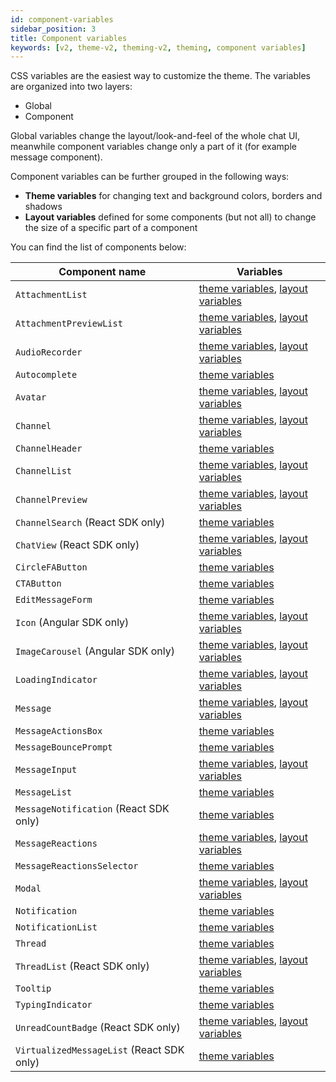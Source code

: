 ```yaml
---
id: component-variables
sidebar_position: 3
title: Component variables
keywords: [v2, theme-v2, theming-v2, theming, component variables]
---
```


CSS variables are the easiest way to customize the theme. The variables are organized into two layers:

- Global
- Component

Global variables change the layout/look-and-feel of the whole chat UI, meanwhile component variables change only a part of it (for example message component).

Component variables can be further grouped in the following ways:

- **Theme variables** for changing text and background colors, borders and shadows
- **Layout variables** defined for some components (but not all) to change the size of a specific part of a component

You can find the list of components below:

| Component name                            | Variables                                                                                                                                                                                                                                                                                            |
| ----------------------------------------- | ---------------------------------------------------------------------------------------------------------------------------------------------------------------------------------------------------------------------------------------------------------------------------------------------------- |
| `AttachmentList`                          | [theme variables](https://github.com/GetStream/stream-chat-css/tree/v5.1.1/src/v2/styles/AttachmentList/AttachmentList-theme.scss), [layout variables](https://github.com/GetStream/stream-chat-css/tree/v5.1.1/src/v2/styles/AttachmentList/AttachmentList-layout.scss)                             |
| `AttachmentPreviewList`                   | [theme variables](https://github.com/GetStream/stream-chat-css/tree/v5.1.1/src/v2/styles/AttachmentPreviewList/AttachmentPreviewList-theme.scss), [layout variables](https://github.com/GetStream/stream-chat-css/tree/v5.1.1/src/v2/styles/AttachmentPreviewList/AttachmentPreviewList-layout.scss) |
| `AudioRecorder`                           | [theme variables](https://github.com/GetStream/stream-chat-css/tree/v5.1.1/src/v2/styles/AudioRecorder/AudioRecorder-theme.scss), [layout variables](https://github.com/GetStream/stream-chat-css/tree/v5.1.1/src/v2/styles/AudioRecorder/AudioRecorder-layout.scss)                                 |
| `Autocomplete`                            | [theme variables](https://github.com/GetStream/stream-chat-css/tree/v5.1.1/src/v2/styles/Autocomplete/Autocomplete-theme.scss)                                                                                                                                                                       |
| `Avatar`                                  | [theme variables](https://github.com/GetStream/stream-chat-css/tree/v5.1.1/src/v2/styles/Avatar/Avatar-theme.scss), [layout variables](https://github.com/GetStream/stream-chat-css/tree/v5.1.1/src/v2/styles/Avatar/Avatar-layout.scss)                                                             |
| `Channel`                                 | [theme variables](https://github.com/GetStream/stream-chat-css/tree/v5.1.1/src/v2/styles/Channel/Channel-theme.scss), [layout variables](https://github.com/GetStream/stream-chat-css/tree/v5.1.1/src/v2/styles/Channel/Channel-layout.scss)                                                         |
| `ChannelHeader`                           | [theme variables](https://github.com/GetStream/stream-chat-css/tree/v5.1.1/src/v2/styles/ChannelHeader/ChannelHeader-theme.scss)                                                                                                                                                                     |
| `ChannelList`                             | [theme variables](https://github.com/GetStream/stream-chat-css/tree/v5.1.1/src/v2/styles/ChannelList/ChannelList-theme.scss), [layout variables](https://github.com/GetStream/stream-chat-css/tree/v5.1.1/src/v2/styles/ChannelList/ChannelList-layout.scss)                                         |
| `ChannelPreview`                          | [theme variables](https://github.com/GetStream/stream-chat-css/tree/v5.1.1/src/v2/styles/ChannelPreview/ChannelPreview-theme.scss), [layout variables](https://github.com/GetStream/stream-chat-css/tree/v5.1.1/src/v2/styles/ChannelPreview/ChannelPreview-layout.scss)                             |
| `ChannelSearch` (React SDK only)          | [theme variables](https://github.com/GetStream/stream-chat-css/tree/v5.1.1/src/v2/styles/ChannelSearch/ChannelSearch-theme.scss)                                                                                                                                                                     |
| `ChatView` (React SDK only)               | [theme variables](https://github.com/GetStream/stream-chat-css/tree/v5.1.1/src/v2/styles/ChatView/ChatView-theme.scss), [layout variables](https://github.com/GetStream/stream-chat-css/tree/v5.1.1/src/v2/styles/ChatView/ChatView-layout.scss)                                                     |
| `CircleFAButton`                          | [theme variables](https://github.com/GetStream/stream-chat-css/tree/v5.1.1/src/v2/styles/CircleFAButton/CircleFAButton-theme.scss)                                                                                                                                                                   |
| `CTAButton`                               | [theme variables](https://github.com/GetStream/stream-chat-css/tree/v5.1.1/src/v2/styles/CTAButton/CTAButton-theme.scss)                                                                                                                                                                             |
| `EditMessageForm`                         | [theme variables](https://github.com/GetStream/stream-chat-css/tree/v5.1.1/src/v2/styles/EditMessageForm/EditMessageForm-theme.scss)                                                                                                                                                                 |
| `Icon` (Angular SDK only)                 | [theme variables](https://github.com/GetStream/stream-chat-css/tree/v5.1.1/src/v2/styles/Icon/Icon-theme.scss), [layout variables](https://github.com/GetStream/stream-chat-css/tree/v5.1.1/src/v2/styles/Icon/Icon-layout.scss)                                                                     |
| `ImageCarousel` (Angular SDK only)        | [theme variables](https://github.com/GetStream/stream-chat-css/tree/v5.1.1/src/v2/styles/ImageCarousel/ImageCarousel-theme.scss), [layout variables](https://github.com/GetStream/stream-chat-css/tree/v5.1.1/src/v2/styles/ImageCarousel/ImageCarousel-layout.scss)                                 |
| `LoadingIndicator`                        | [theme variables](https://github.com/GetStream/stream-chat-css/tree/v5.1.1/src/v2/styles/LoadingIndicator/LoadingIndicator-theme.scss), [layout variables](https://github.com/GetStream/stream-chat-css/tree/v5.1.1/src/v2/styles/LoadingIndicator/LoadingIndicator-layout.scss)                     |
| `Message`                                 | [theme variables](https://github.com/GetStream/stream-chat-css/tree/v5.1.1/src/v2/styles/Message/Message-theme.scss), [layout variables](https://github.com/GetStream/stream-chat-css/tree/v5.1.1/src/v2/styles/Message/Message-layout.scss)                                                         |
| `MessageActionsBox`                       | [theme variables](https://github.com/GetStream/stream-chat-css/tree/v5.1.1/src/v2/styles/MessageActionsBox/MessageActionsBox-theme.scss)                                                                                                                                                             |
| `MessageBouncePrompt`                     | [theme variables](https://github.com/GetStream/stream-chat-css/tree/v5.1.1/src/v2/styles/MessageBouncePrompt/MessageBouncePrompt-theme.scss)                                                                                                                                                         |
| `MessageInput`                            | [theme variables](https://github.com/GetStream/stream-chat-css/tree/v5.1.1/src/v2/styles/MessageInput/MessageInput-theme.scss), [layout variables](https://github.com/GetStream/stream-chat-css/tree/v5.1.1/src/v2/styles/MessageInput/MessageInput-layout.scss)                                     |
| `MessageList`                             | [theme variables](https://github.com/GetStream/stream-chat-css/tree/v5.1.1/src/v2/styles/MessageList/MessageList-theme.scss)                                                                                                                                                                         |
| `MessageNotification` (React SDK only)    | [theme variables](https://github.com/GetStream/stream-chat-css/tree/v5.1.1/src/v2/styles/MessageNotification/MessageNotification-theme.scss)                                                                                                                                                         |
| `MessageReactions`                        | [theme variables](https://github.com/GetStream/stream-chat-css/tree/v5.1.1/src/v2/styles/MessageReactions/MessageReactions-theme.scss), [layout variables](https://github.com/GetStream/stream-chat-css/tree/v5.1.1/src/v2/styles/MessageReactions/MessageReactions-layout.scss)                     |
| `MessageReactionsSelector`                | [theme variables](https://github.com/GetStream/stream-chat-css/tree/v5.1.1/src/v2/styles/MessageReactionsSelector/MessageReactionsSelector-theme.scss)                                                                                                                                               |
| `Modal`                                   | [theme variables](https://github.com/GetStream/stream-chat-css/tree/v5.1.1/src/v2/styles/Modal/Modal-theme.scss), [layout variables](https://github.com/GetStream/stream-chat-css/tree/v5.1.1/src/v2/styles/Modal/Modal-layout.scss)                                                                 |
| `Notification`                            | [theme variables](https://github.com/GetStream/stream-chat-css/tree/v5.1.1/src/v2/styles/Notification/Notification-theme.scss)                                                                                                                                                                       |
| `NotificationList`                        | [theme variables](https://github.com/GetStream/stream-chat-css/tree/v5.1.1/src/v2/styles/NotificationList/NotificationList-theme.scss)                                                                                                                                                               |
| `Thread`                                  | [theme variables](https://github.com/GetStream/stream-chat-css/tree/v5.1.1/src/v2/styles/Thread/Thread-theme.scss)                                                                                                                                                                                   |
| `ThreadList` (React SDK only)             | [theme variables](https://github.com/GetStream/stream-chat-css/tree/v5.1.1/src/v2/styles/ThreadList/ThreadList-theme.scss), [layout variables](https://github.com/GetStream/stream-chat-css/tree/v5.1.1/src/v2/styles/ThreadList/ThreadList-layout.scss)                                             |
| `Tooltip`                                 | [theme variables](https://github.com/GetStream/stream-chat-css/tree/v5.1.1/src/v2/styles/Tooltip/Tooltip-theme.scss)                                                                                                                                                                                 |
| `TypingIndicator`                         | [theme variables](https://github.com/GetStream/stream-chat-css/tree/v5.1.1/src/v2/styles/TypingIndicator/TypingIndicator-theme.scss)                                                                                                                                                                 |
| `UnreadCountBadge` (React SDK only)       | [theme variables](https://github.com/GetStream/stream-chat-css/tree/v5.1.1/src/v2/styles/UnreadCountBadge/UnreadCountBadge-theme.scss), [layout variables](https://github.com/GetStream/stream-chat-css/tree/v5.1.1/src/v2/styles/UnreadCountBadge/UnreadCountBadge-layout.scss)                     |
| `VirtualizedMessageList` (React SDK only) | [theme variables](https://github.com/GetStream/stream-chat-css/tree/v5.1.1/src/v2/styles/VirtualizedMessageList/VirtualizedMessageList-theme.scss)                                                                                                                                                   |

